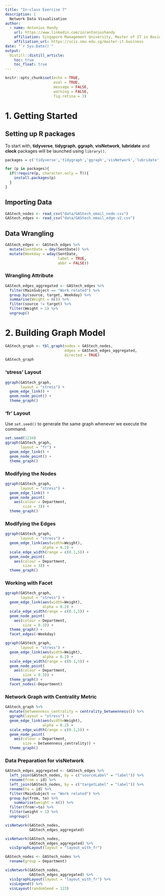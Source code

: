 ```yaml
---
title: "In-class Exercise 7"
description: |
  Network Data Visualisation
author:
  - name: Antonius Handy 
    url: https://www.linkedin.com/in/antoniushandy
    affiliation: Singapore Management University, Master of IT in Business
    affiliation_url: https://scis.smu.edu.sg/master-it-business
date: "`r Sys.Date()`"
output: 
  distill::distill_article:
    toc: true
    toc_float: true
---
```


```r
knitr::opts_chunk$set(echo = TRUE,
                      eval = TRUE,
                      message = FALSE,
                      warning = FALSE,
                      fig.retina = 3)
```

# 1. Getting Started

## Setting up R packages

To start with, **tidyverse**, **tidygraph**, **ggraph**, **visNetwork**, **lubridate** and **clock** packages will be launched using `library()`.

```r
packages = c('tidyverse','tidygraph','ggraph','visNetwork','lubridate','clock')

for (p in packages){
  if(!require(p, character.only = T)){
    install.packages(p)
  }
}
```

## Importing Data

```r
GAStech_nodes <- read_csv("data/GAStech_email_node.csv")
GAStech_edges <- read_csv("data/GAStech_email_edge-v2.csv")
```

## Data Wrangling

```r
GAStech_edges <- GAStech_edges %>%
  mutate(SentDate = dmy(SentDate)) %>%
  mutate(Weekday = wday(SentDate,
                        label = TRUE,
                        abbr = FALSE))
```

### Wrangling Attribute

```r
GAStech_edges_aggregated <- GAStech_edges %>%
  filter(MainSubject == "Work related") %>%
  group_by(source, target, Weekday) %>%
  summarise(Weight = n()) %>%
  filter(source != target) %>%
  filter(Weight > 1) %>%
  ungroup()
```

# 2. Building Graph Model

```r
GAStech_graph <- tbl_graph(nodes = GAStech_nodes,
                           edges = GAStech_edges_aggregated,
                           directed = TRUE)
GAStech_graph
```

### 'stress' Layout

```r
ggraph(GAStech_graph,
       layout = "stress") +
  geom_edge_link() +
  geom_node_point() +
  theme_graph()
```

### 'fr' Layout

Use `set.seed()` to generate the same graph whenever we execute the command.

```r
set.seed(1234)
ggraph(GAStech_graph,
       layout = "fr") +
  geom_edge_link() +
  geom_node_point() +
  theme_graph()
```

### Modifying the Nodes

```r
ggraph(GAStech_graph,
       layout = "stress") +
  geom_edge_link() +
  geom_node_point(
    aes(colour = Department,
        size = 3)) +
  theme_graph()
```

### Modifying the Edges

```r
ggraph(GAStech_graph,
       layout = "stress") +
  geom_edge_link(aes(width=Weight),
                 alpha = 0.2) +
  scale_edge_width(range = c(0.1,5)) +
  geom_node_point(
    aes(colour = Department,
        size = 3)) +
  theme_graph()
```

### Working with Facet

```r
ggraph(GAStech_graph,
       layout = "stress") +
  geom_edge_link(aes(width=Weight),
                 alpha = 0.2) +
  scale_edge_width(range = c(0.1,5)) +
  geom_node_point(
    aes(colour = Department,
        size = 0.3)) +
  theme_graph() +
  facet_edges(~Weekday)
```

```r
ggraph(GAStech_graph,
       layout = "stress") +
  geom_edge_link(aes(width=Weight),
                 alpha = 0.2) +
  scale_edge_width(range = c(0.1,5)) +
  geom_node_point(
    aes(colour = Department,
        size = 0.3)) +
  theme_graph() +
  facet_nodes(~Department)
```

### Network Graph with Centrality Metric

```r
GAStech_graph %>%
  mutate(betweenness_centrality = centrality_betweenness()) %>%
  ggraph(layout = "stress") +
  geom_edge_link(aes(width=Weight),
                 alpha = 0.2) +
  scale_edge_width(range = c(0.1,5)) +
  geom_node_point(
    aes(colour = Department,
        size = betweenness_centrality)) +
  theme_graph()
```

### Data Preparation for visNetwork

```r
GAStech_edges_aggregated <- GAStech_edges %>%
  left_join(GAStech_nodes, by = c("sourceLabel" = "label")) %>%
  rename(from = id) %>%
  left_join(GAStech_nodes, by = c("targetLabel" = "label")) %>%
  rename(to = id) %>%
  filter(MainSubject == "Work related") %>%
  group_by(from, to) %>%
    summarise(weight = n()) %>%
  filter(from!=to) %>%
  filter(weight > 1) %>%
  ungroup()
```

```r
visNetwork(GAStech_nodes,
           GAStech_edges_aggregated)
```

```r
visNetwork(GAStech_nodes,
           GAStech_edges_aggregated) %>%
  visIgraphLayout(layout = "layout_with_fr")
```

```r
GAStech_nodes <- GAStech_nodes %>%
  rename(group = Department)
```

```r
visNetwork(GAStech_nodes,
           GAStech_edges_aggregated) %>%
  visIgraphLayout(layout = "layout_with_fr") %>%
  visLegend() %>%
  visLayout(randomSeed = 123)
```


